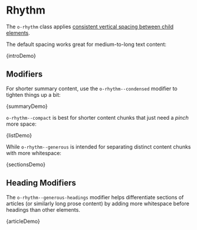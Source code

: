 
<Meta title="Objects/Rhythm" />

# Rhythm

The `o-rhythm` class applies [consistent vertical spacing between child elements](https://alistapart.com/article/axiomatic-css-and-lobotomized-owls/).

The default spacing works great for medium-to-long text content:

<Canvas>
  <Story name="Default">{introDemo}</Story>
</Canvas>

## Modifiers

For shorter summary content, use the `o-rhythm--condensed` modifier to tighten things up a bit:

<Canvas>
  <Story name="Condensed">{summaryDemo}</Story>
</Canvas>

`o-rhythm--compact` is best for shorter content chunks that just need a _pinch_ more space:

<Canvas>
  <Story name="Compact">{listDemo}</Story>
</Canvas>

While `o-rhythm--generous` is intended for separating distinct content chunks with more whitespace:

<Canvas>
  <Story name="Generous">{sectionsDemo}</Story>
</Canvas>

## Heading Modifiers

The `o-rhythm--generous-headings` modifier helps differentiate sections of articles (or similarly long prose content) by adding more whitespace before headings than other elements.

<!--
This example isn't inlined so any media queries affecting the container will
behave as expected.
-->

<Canvas>
  <Story name="Generous Headings" inline={false}>
    {articleDemo}
  </Story>
</Canvas>
